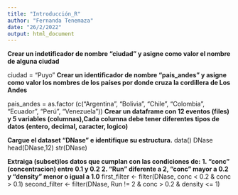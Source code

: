 ```yaml
---
title: "Introducción_R"
author: "Fernanda Tenemaza"
date: "26/2/2022"
output: html_document
---
```

**Crear un indetificador de nombre "ciudad" y asigne como valor el nombre de alguna ciudad**

  ciudad = "Puyo" 
**Crear un identificador de nombre "pais_andes" y asigne como valor los nombres de los países por donde cruza la cordillera de Los Andes**

pais_andes = as.factor (c("Argentina", "Bolivia", "Chile", "Colombia", "Ecuador", "Perú", "Venezuela"))
**Crear un dataframe con 12 eventos (files) y 5 variables (columnas),Cada columna debe tener diferentes tipos de datos (entero, decimal, caracter, logico)**

**Cargue el dataset "DNase" e identifique su estructura.**
data()
DNase
head(DNase,12)
str(DNase)

**Extraiga (subset)los datos que cumplan con las condiciones de:**
**1. "conc" (concentracion) entre 0.1 y 0.2**
**2. "Run" diferente a 2, "conc" mayor a 0.2 y "density" menor o igual a 1.0**
first_filter <- filter(DNase, conc < 0.2 & conc > 0.1)
second_filter <- filter(DNase, Run != 2 & conc > 0.2 & density <= 1)